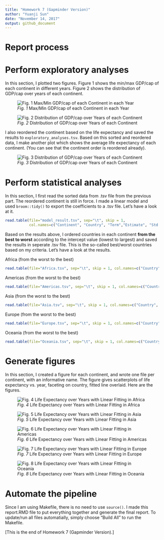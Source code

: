 ```yaml
---
title: "Homework 7 (Gapminder Version)"
author: "Yuanji Sun"
date: "November 14, 2017"
output: github_document
---
```


# Report process



# Perform exploratory analyses
In this section, I plotted two figures. Figure 1 shows the min/max GDP/cap of each continent in different years. Figure 2 shows the distribution of GDP/cap over years of each continent.

![*Fig. 1* Max/Min GDP/cap of each Continent in each Year](Min_Max_GDP_per_Capita_year.png)

![*Fig. 2* Distribution of GDP/cap over Years of each Continent](GDP_per_Capita_Continent.png)

I also reordered the continent based on the life expectancy and saved the results to `exploratory_analyses.tsv`. Based on this sorted and reordered data, I make another plot which shows the average life expectancy of each continent. (You can see that the continent order is reordered already).

![*Fig. 3* Distribution of GDP/cap over Years of each Continent](mean_lifeExp_continent.png)


# Perform statistical analyses
In this section, I first read the sorted data from .tsv file from the previous part. The reordered continent is still in force. I made a linear model and used `broom::tidy()` to export the coefficients to a .tsv file. Let's have a look at it.
```r
read.table(file="model_result.tsv", sep="\t", skip = 1,
		   col.names=c("Continent", "Country", "Term","Estimate", "Std.Error", "Statistic", "P.Value"))
```

Based on the results above, I ordered countries in each continent __from the best to worst__ according to the intercept value (lowest to largest) and saved the results in seperate .tsv file. This is the so-called best/worst countries based on my criteria. Let's have a look at the results.

Africa (from the worst to the best)
```r
read.table(file="Africa.tsv", sep="\t", skip = 1, col.names=c("Country", "Intercept Estimate"))
```

Americas (from the worst to the best)
```r
read.table(file="Americas.tsv", sep="\t", skip = 1, col.names=c("Country", "Intercept Estimate"))
```

Asia (from the worst to the best)
```r
read.table(file="Asia.tsv", sep="\t", skip = 1, col.names=c("Country", "Intercept Estimate"))
```

Europe (from the worst to the best)
```r
read.table(file="Europe.tsv", sep="\t", skip = 1, col.names=c("Country", "Intercept Estimate"))
```

Oceania (from the worst to the best)
```r
read.table(file="Oceania.tsv", sep="\t", skip = 1, col.names=c("Country", "Intercept Estimate"))
```

# Generate figures
In this section, I created a figure for each continent, and wrote one file per continent, with an informative name. The figure gives scatterplots of life expectancy vs. year, faceting on country, fitted line overlaid. Here are the figures.

![*Fig. 4* Life Expectancy over Years with Linear Fitting in Africa](Africa.png)


![*Fig. 5* Life Expectancy over Years with Linear Fitting in Asia](Asia.png)


![*Fig. 6* Life Expectancy over Years with Linear Fitting in Americas](Americas.png)


![*Fig. 7* Life Expectancy over Years with Linear Fitting in Europe](Europe.png)


![*Fig. 8* Life Expectancy over Years with Linear Fitting in Oceania](Oceania.png)


# Automate the pipeline
Since I am using Makefile, there is no need to use `source()`. I made this report.RMD file to put everything together and generate the final report. To update/run all files automatially, simply choose "Build All" to run the Makefile.

[This is the end of Homework 7 (Gapminder Version).]

